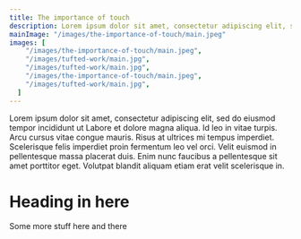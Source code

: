 ```yaml
---
title: The importance of touch
description: Lorem ipsum dolor sit amet, consectetur adipiscing elit, sed do eiusmod tempor incididunt ut Labore et dolore magna aliqua. Id leo in vitae turpis. Arcu cursus vitae congue mauris. Risus at ultrices mi tempus imperdiet. Scelerisque felis imperdiet proin fermentum leo vel orci. Velit euismod in pellentesque massa placerat duis. Enim nunc faucibus a pellentesque sit amet porttitor eget. Volutpat blandit aliquam etiam erat velit scelerisque in.
mainImage: "/images/the-importance-of-touch/main.jpeg"
images: [
    "/images/the-importance-of-touch/main.jpeg",
    "/images/tufted-work/main.jpg",
    "/images/tufted-work/main.jpg",
    "/images/the-importance-of-touch/main.jpeg",
    "/images/tufted-work/main.jpg",
  ]
---
```


Lorem ipsum dolor sit amet, consectetur adipiscing elit, sed do eiusmod tempor incididunt ut Labore et dolore magna aliqua. Id leo in vitae turpis. Arcu cursus vitae congue mauris. Risus at ultrices mi tempus imperdiet. Scelerisque felis imperdiet proin fermentum leo vel orci. Velit euismod in pellentesque massa placerat duis. Enim nunc faucibus a pellentesque sit amet porttitor eget. Volutpat blandit aliquam etiam erat velit scelerisque in.

# Heading in here

Some more stuff here and there

